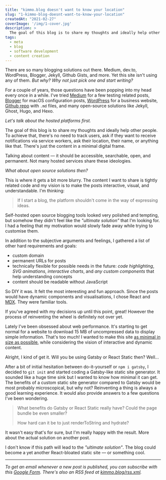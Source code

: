 ```yaml
---
title: "kimmo.blog doesn't want to know your location"
slug: "1-kimmo-blog-doesnt-want-to-know-your-location"
createdAt: "2021-02-27"
coverImage: '/img/1-cover.jpg'
description: >
  The goal of this blog is to share my thoughts and ideally help other people.
tags:
  - meta
  - blog
  - software development
  - content creation
---
```


There are so many blogging solutions out there. Medium, dev.to, WordPress, Blogger, Jekyll, Github Gists, and more. Yet this site isn't using any of them. *But why? Why not just pick one and start writing?*

For a couple of years, those questions have been popping into my head every once in a while. I've tried [Medium](https://medium.com/@kimmobrunfeldt/introduction-to-sauce-labs-3ad082fc7dd5) for a few testing related posts, [Blogger](http://scouringmacbook.blogspot.com/2012/10/setting-everything.html) for macOS configuration posts, [WordPress](https://alvarcarto.com/) for a business website, [Github repo](https://github.com/kimmobrunfeldt/howto-everything) with `.md` files, and many open-source solutions like Jekyll, Ghost, Hugo, and Hexo.

_Let's talk about the hosted platforms first._

The goal of this blog is to share my thoughts and ideally help other people. To achieve that, there's no need to track users, ask if they want to receive notifications via service workers, ask their location, their name, or anything like that. There's just the content in a minimal digital frame.

Talking about content — it should be accessible, searchable, open, and permanent. Not many hosted services share these ideologies.

_What about open source solutions then?_

This is where it gets a bit more blurry. The content I want to share is tightly related code and my vision is to make the posts interactive, visual, and understandable. I'm thinking:

> If I start a blog, the platform shouldn't come in the way of expressing ideas.

Self-hosted open source blogging tools looked very polished and tempting, but somehow they didn't feel like the _"ultimate solution"_ that I'm looking for. I had a feeling that my motivation would slowly fade away while trying to customise them.

In addition to the subjective arguments and feelings, I gathered a list of other hard requirements and goals:

* custom domain
* permanent URLs for posts
* technically flexible for possible needs in the future: *code highlighting*, *SVG animations*, *interactive charts*, and *any custom components* that help understanding concepts
* content should be readable without JavaScript

So DIY it was. It felt the most interesting and fun approach. Since the posts would have dynamic components and visualisations, I chose React and [MDX](https://mdxjs.com/). They were familiar tools.

If you've agreed with my decisions up until this point, great! However the process of reinventing the wheel is definitely not over yet.

Lately I've been obsessed about web performance. It's starting to get normal for a website to download 15 MB of uncompressed data to display simple information. That's too much! I wanted to make this site [as minimal in size as possible](/perf), while considering the vision of interactive and dynamic content.

<ChatDiscussion>
  <ChatMessage from="them">
    Alright, I kind of get it. Will you be using Gatsby or React Static then?
  </ChatMessage>
  <ChatMessage from="me">
    Well...
  </ChatMessage>
</ChatDiscussion>

After a bit of initial hesitation between do-it-yourself or `npm i gatsby`, I decided to `git init` and started coding a Gatsby-like static site generator. It sounded like a huge time sink but I wanted to know how minimal it can get. The benefits of a custom static site generator compared to Gatsby would be most probably microscopical, but why not? Reinventing a thing is always a good learning experience. It would also provide answers to a few questions I've been wondering.

> What benefits do Gatsby or React Static really have?
> Could the page bundle be even smaller?
>
> How hard can it be to just renderToString and hydrate?

It wasn't easy that's for sure, but I'm really happy with the result. More about the actual solution on another post.

I don't know if this path will lead to the _"ultimate solution"_. The blog could become a yet another React-bloated static site — or something cool.

<hr/>

*To get an email whenever a new post is published, you can subscribe with this [Google Form](https://docs.google.com/forms/d/e/1FAIpQLSeqxCof8DcwK_DYCNyNmJfDj-bWG8tuxyEiAiuTQLdL6h4bpg/viewform?usp=sf_link). There's also an RSS feed at [kimmo.blog/rss.xml](https://kimmo.blog/rss.xml).*
